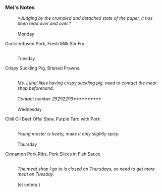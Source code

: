 ===Mei's Notes===
:''*Judging by the crumpled and detached state of the paper, it has been read over and over.*''
:<br />Monday
:
Garlic-infused Pork, Fresh Milk Stir Fry.
:<br />Tuesday
:
Crispy Suckling Pig, Braised Prawns.
:<br />''Ms. Luhui likes having crispy suckling pig, need to contact the meat shop beforehand.''
:<br />''Contact number 29292299**********''
:<br />Wednesday
:
Chili Oil Beef Offal Stew, Purple Taro with Pork
:<br />''Young master is heaty, make it only slightly spicy.''
:<br />Thursday
:
Cinnamon Pork Ribs, Pork Slices in Fish Sauce
:<br />''The meat shop I go to is closed on Thursdays, so need to get more meat on Tuesday.''
:<br />(et cetera.)
